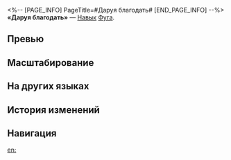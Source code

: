 <%-- [PAGE_INFO]
PageTitle=#Даруя благодать#
[END_PAGE_INFO] --%>
{{Навык Инфобокс
|Название         = Даруя благодать
|Изображение      = Навык Даруя благодать.png
|Персонаж         = Фуга
|Тип              = Навык
|Тэг              = Поддержка
|УронСтойк        = 
|ЭнергияГен       = 30
|Энергия          = 
|Длительность     = 
|Описание         = Фуга накладывает на выбранного союзника статус Молитва лисы и переходит в состояние Неистовый ожог на 3 хода. Длительность этого состояния уменьшается на 1 ход в начале каждого хода Фуги, и статус Молитва лисы действует только на последнюю цель навыка Фуги.<br />Статус Молитва лисы повышает эффект пробития союзника на {{Цвет|Выделенный|15%—33%}} и позволяет его атакам истощать стойкость противников без соответствующего типа уязвимости. Этот эффект равен 50% от изначального урона стойкости, и он не может складываться с другими эффектами, игнорирующими типы уязвимости цели.<br />Состояние Неистовый ожог усиливает базовую атаку Фуги. Когда союзник со статусом Молитва лисы выполняет атаку, Фуга имеет {{Доп эффект|базовый шанс}} 100% понизить защиту атакованного противника на {{Цвет|Выделенный|8%—20%}} на 2 хода.
|Свойство1        = 
|Масштабирование1 = 
}}
'''«Даруя благодать»''' — [[Навык]] [[Фуга]].

==Превью==
{{Превью
|Файл = Даруя благодать Превью
}}

==Масштабирование==
{{Масштабирование навыка
|15%;16.5%;18%;19.5%;21%;22.5%;24.38%;26.25%;28.13%;30%;31.5%;33%;34.5%;36%;37.5%
|8%;9%;10%;11%;12%;13%;14.25%;15.5%;16.75%;18%;19%;20%;21%;22%;23%
}}

==На других языках==
{{На других языках
|en   = Virtue Beckons Bliss
|zhs  = 有道祥见，衔书摇风
|zht  = 有道祥見，銜書搖風
|ja   = {{Rubi|義|ぎ}}を{{Rubi|有|ゆう}}せば{{Rubi|吉兆|きっちょう}}を{{Rubi|招|まね}}く
|ko   = 현인의 길조, 천명의 부채
|es   = Dicha de la virtud
|fr   = Félicité méritée
|ru   = Даруя благодать
|th   = Virtue Beckons Bliss
|vi   = Đức Hạnh Chân Chính, Phước Báu Sâu Dày
|de   = Verdiente Glückseligkeit
|id   = Virtue Beckons Bliss
|pt   = A Virtude Traz Felicidade
}}

==История изменений==
{{История изменений|3.5}}

==Навигация==
{{Навык Навбокс|Фуга}}

[[en:]]